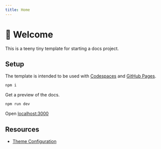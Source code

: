 ```yaml
---
title: Home
---
```


# 👋 Welcome

This is a teeny tiny template for starting a docs project.

## Setup

The template is intended to be used with [Codespaces](https://github.com/features/codespaces) and [GitHub Pages](https://docs.github.com/en/pages/getting-started-with-github-pages/configuring-a-publishing-source-for-your-github-pages-site).

```bash
npm i
```

Get a preview of the docs.

```bash
npm run dev
```

Open [localhost:3000](http://localhost:3000)

## Resources

- [Theme Configuration](https://nextra.site/docs/docs-theme/theme-configuration)